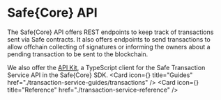 
# Safe\{Core\} API

The Safe\{Core\} API offers REST endpoints to keep track of transactions sent via Safe contracts. It also offers endpoints to send transactions to allow offchain collecting of signatures or informing the owners about a pending transaction to be sent to the blockchain.

We also offer the [API Kit](../sdk/api-kit), a TypeScript client for the Safe Transaction Service API in the Safe\{Core\} SDK.
<Cards>
  <Card icon={<Guides />} title="Guides" href="./transaction-service-guides/transactions" />
  <Card icon={<Reference />} title="Reference" href="./transaction-service-reference" />
</Cards>